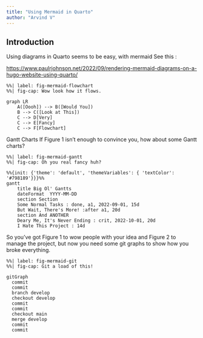 ```yaml
---
title: "Using Mermaid in Quarto"
author: "Arvind V"
---
```


## Introduction
Using diagrams in Quarto seems to be easy, with mermaid
See this :

<https://www.paulrjohnson.net/2022/09/rendering-mermaid-diagrams-on-a-hugo-website-using-quarto/>

```mermaid
%%| label: fig-mermaid-flowchart
%%| fig-cap: Wow look how it flows.

graph LR
    A([Oooh]) --> B([Would You])
    B --> C([Look at This])
    C --> D[Very]
    C --> E[Fancy]
    C --> F[Flowchart]
```

Gantt Charts
If Figure 1 isn’t enough to convince you, how about some Gantt charts?

```mermaid
%%| label: fig-mermaid-gantt
%%| fig-cap: Oh you real fancy huh?

%%{init: {'theme': 'default', 'themeVariables': { 'textColor': '#798189'}}}%%
gantt
    title Big Ol' Gantts
    dateFormat  YYYY-MM-DD
    section Section
    Some Normal Tasks : done, a1, 2022-09-01, 15d
    But Wait, There's More! :after a1, 20d
    section And ANOTHER
    Deary Me, It's Never Ending : crit, 2022-10-01, 20d
    I Hate This Project : 14d
```


So you’ve got Figure 1 to wow people with your idea and Figure 2 to manage the project, but now you need some git graphs to show how you broke everything.

```mermaid
%%| label: fig-mermaid-git
%%| fig-cap: Git a load of this!

gitGraph
  commit
  commit
  branch develop
  checkout develop
  commit
  commit
  checkout main
  merge develop
  commit
  commit
```

